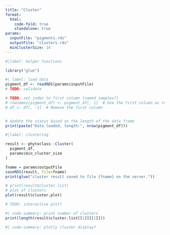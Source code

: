 ```yaml
---
title: "Cluster"
format:
  html:
    code-fold: true
    standalone: true
params:
  inputFile: "pigments.rds"
  outputFile: "clusters.rds"
  minClusterSize: 14
---
```


```R
#|label: helper functions

library("glue")
```

```R
#| label: load data
pigment_df <- readRDS(params$inputFile)
# TODO: validate

# TODO: set index to first column (named samples?)
# rownames(pigment_df) <- pigment_df[, 1]  # Use the first column as row names
# df <- df[, -1]  # Remove the first column


# Update the status based on the length of the data frame
print(paste("Data loaded, length:", nrow(pigment_df)))
```

```R
#|label: clustering

result <- phytoclass::Cluster(
  pigment_df,
  params$min_cluster_size
)
```

```R
fname = params$outputFile
saveRDS(result, file=fname)
print(glue("cluster result saved to file {fname} on the server."))
```

```R
# print(result$cluster.list)
# plot of clusters
plot(result$cluster.plot)

# TDOO: interactive plot?
```

```R
#| code-summary: print number of clusters
print(length(result$cluster.list[[1]][[1]]))
```

```R
#| code-summary: plotly cluster display?
```

